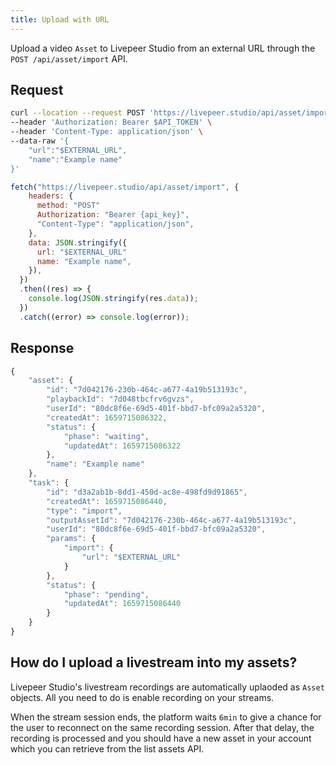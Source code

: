 ```yaml
---
title: Upload with URL
---
```



Upload a video `Asset` to Livepeer Studio from an external URL through the
`POST /api/asset/import` API.


## Request





<Tabs>
  <TabItem value="bash" label="bash">

```bash
curl --location --request POST 'https://livepeer.studio/api/asset/import' \
--header 'Authorization: Bearer $API_TOKEN' \
--header 'Content-Type: application/json' \
--data-raw '{
    "url":"$EXTERNAL_URL",
    "name":"Example name"
}'

```


</TabItem>

<TabItem value="py" label="JavaScript">

```js
fetch("https://livepeer.studio/api/asset/import", {
    headers: {
      method: "POST"
      Authorization: "Bearer {api_key}",
      "Content-Type": "application/json",
    },
    data: JSON.stringify({
      url: "$EXTERNAL_URL"
      name: "Example name",
    }),
  })
  .then((res) => {
    console.log(JSON.stringify(res.data));
  })
  .catch((error) => console.log(error));
```

</TabItem>
</Tabs>



<!--
<Table
  data={[
    {
      parameter: <code>url</code>,
      type: <code>string</code>,
      description: "The URL of the file that Livepeer should download and use.",
    },
    {
      parameter: <code>name</code>,
      type: <code>string</code>,
      description:
        "The name of the `Asset` containing a custom human-readable description or title.",
    },
  ]}
/> -->


## Response

```jsx
{
    "asset": {
        "id": "7d042176-230b-464c-a677-4a19b513193c",
        "playbackId": "7d048tbcfrv6gvzs",
        "userId": "80dc8f6e-69d5-401f-bbd7-bfc09a2a5320",
        "createdAt": 1659715086322,
        "status": {
            "phase": "waiting",
            "updatedAt": 1659715086322
        },
        "name": "Example name"
    },
    "task": {
        "id": "d3a2ab1b-8dd1-450d-ac8e-498fd9d91865",
        "createdAt": 1659715086440,
        "type": "import",
        "outputAssetId": "7d042176-230b-464c-a677-4a19b513193c",
        "userId": "80dc8f6e-69d5-401f-bbd7-bfc09a2a5320",
        "params": {
            "import": {
                "url": "$EXTERNAL_URL"
            }
        },
        "status": {
            "phase": "pending",
            "updatedAt": 1659715086440
        }
    }
}
```

## How do I upload a livestream into my assets?

Livepeer Studio's livestream recordings are automatically uplaoded as `Asset` objects.
All you need to do is enable recording on your streams.

When the stream session ends, the platform waits `6min` to give a chance for the
user to reconnect on the same recording session. After that delay, the recording
is processed and you should have a new asset in your account which you can
retrieve from the list assets API.
